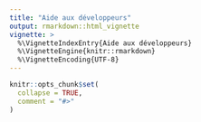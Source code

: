 ---
title: "Aide aux développeurs"
output: rmarkdown::html_vignette
vignette: >
  %\VignetteIndexEntry{Aide aux développeurs}
  %\VignetteEngine{knitr::rmarkdown}
  %\VignetteEncoding{UTF-8}
---

```{r, include = FALSE}
knitr::opts_chunk$set(
  collapse = TRUE,
  comment = "#>"
)
```